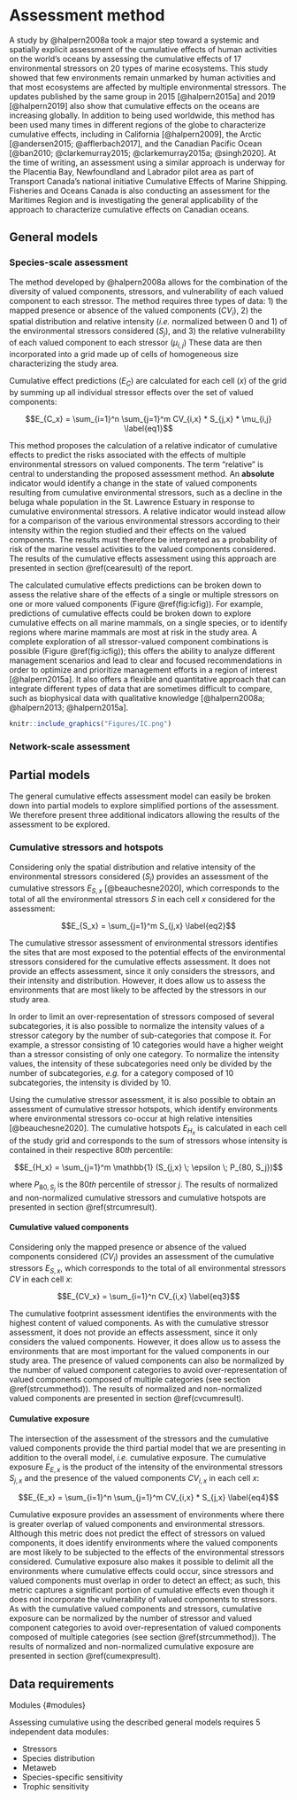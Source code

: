 # Assessment method {#method}

A study by @halpern2008a took a major step toward a systemic and spatially explicit assessment of the cumulative effects of human activities on the world’s oceans by assessing the cumulative effects of 17 environmental stressors on 20 types of marine ecosystems. This study showed that few environments remain unmarked by human activities and that most ecosystems are affected by multiple environmental stressors. The updates published by the same group in 2015 [@halpern2015a] and 2019 [@halpern2019] also show that cumulative effects on the oceans are increasing globally. In addition to being used worldwide, this method has been used many times in different regions of the globe to characterize cumulative effects, including in California [@halpern2009], the Arctic [@andersen2015; @afflerbach2017], and the Canadian Pacific Ocean [@ban2010; @clarkemurray2015; @clarkemurray2015a; @singh2020]. At the time of writing, an assessment using a similar approach is underway for the Placentia Bay, Newfoundland and Labrador pilot area as part of Transport Canada’s national initiative Cumulative Effects of Marine Shipping. Fisheries and Oceans Canada is also conducting an assessment for the Maritimes Region and is investigating the general applicability of the approach to characterize cumulative effects on Canadian oceans.

## General models {#ceamethod}

### Species-scale assessment {#speciesmethod}

The method developed by @halpern2008a allows for the combination of the diversity of valued components, stressors, and vulnerability of each valued component to each stressor. The method requires three types of data: 1) the mapped presence or absence of the valued components ($CV_i$), 2) the spatial distribution and relative intensity (*i.e.* normalized between 0 and 1) of the environmental stressors considered ($S_j$), and 3) the relative vulnerability of each valued component to each stressor ($\mu_{i,j}$) These data are then incorporated into a grid made up of cells of homogeneous size characterizing the study area. 

Cumulative effect predictions ($E_C$) are calculated for each cell ($x$) of the grid by summing up all individual stressor effects over the set of valued components:

$$E_{C_x} = \sum_{i=1}^n \sum_{j=1}^m CV_{i,x} * S_{j,x} * \mu_{i,j} \label{eq1}$$

This method proposes the calculation of a relative indicator of cumulative effects to predict the risks associated with the effects of multiple environmental stressors on valued components. The term “relative” is central to understanding the proposed assessment method. An **absolute** indicator would identify a change in the state of valued components resulting from cumulative environmental stressors, such as a decline in the beluga whale population in the St. Lawrence Estuary in response to cumulative environmental stressors. A relative indicator would instead allow for a comparison of the various environmental stressors according to their intensity within the region studied and their effects on the valued components. The results must therefore be interpreted as a probability of risk of the marine vessel activities to the valued components considered. The results of the cumulative effects assessment using this approach are presented in section \@ref(cearesult) of the report.

The calculated cumulative effects predictions can be broken down to assess the relative share of the effects of a single or multiple stressors on one or more valued components (Figure \@ref(fig:icfig)). For example, predictions of cumulative effects could be broken down to explore cumulative effects on all marine mammals, on a single species, or to identify regions where marine mammals are most at risk in the study area. A complete exploration of all stressor-valued component combinations is possible (Figure \@ref(fig:icfig)); this offers the ability to analyze different management scenarios and lead to clear and focused recommendations in order to optimize and prioritize management efforts in a region of interest [@halpern2015a]. It also offers a flexible and quantitative approach that can integrate different types of data that are sometimes difficult to compare, such as biophysical data with qualitative knowledge [@halpern2008a; @halpern2013; @halpern2015a].

```r
knitr::include_graphics("Figures/IC.png")
```

### Network-scale assessment {#networkmethod}


## Partial models

The general cumulative effects assessment model can easily be broken down into partial models to explore simplified portions of the assessment. We therefore present three additional indicators allowing the results of the assessment to be explored. 

### Cumulative stressors and hotspots {#strcummethod}

Considering only the spatial distribution and relative intensity of the environmental stressors considered ($S_j$) provides an assessment of the cumulative stressors $E_{S,x}$ [@beauchesne2020], which corresponds to the total of all the environmental stressors $S$ in each cell $x$ considered for the assessment:

$$E_{S_x} = \sum_{j=1}^m S_{j,x} \label{eq2}$$

The cumulative stressor assessment of environmental stressors identifies the sites that are most exposed to the potential effects of the environmental stressors considered for the cumulative effects assessment. It does not provide an effects assessment, since it only considers the stressors, and their intensity and distribution. However, it does allow us to assess the environments that are most likely to be affected by the stressors in our study area. 

In order to limit an over-representation of stressors composed of several subcategories, it is also possible to normalize the intensity values of a stressor category by the number of sub-categories that compose it. For example, a stressor consisting of 10 categories would have a higher weight than a stressor consisting of only one category. To normalize the intensity values, the intensity of these subcategories need only be divided by the number of subcategories, *e.g.* for a category composed of 10 subcategories, the intensity is divided by 10. 

Using the cumulative stressor assessment, it is also possible to obtain an assessment of cumulative stressor hotspots, which identify environments where environmental stressors co-occur at high relative intensities [@beauchesne2020]. The cumulative hotspots $E_{H_x}$ is calculated in each cell of the study grid and corresponds to the sum of stressors whose intensity is contained in their respective $80th$ percentile: 

$$E_{H_x} = \sum_{j=1}^m \mathbb{1} (S_{j,x} \; \epsilon \; P_{80, S_j})$$

where $P_{80, S_j}$ is the $80th$ percentile of stressor $j$. The results of normalized and non-normalized cumulative stressors and cumulative hotspots are presented in section \@ref(strcumresult).


#### Cumulative valued components {#cvcummethod}

Considering only the mapped presence or absence of the valued components considered ($CV_i$) provides an assessment of the cumulative stressors $E_{S,x}$, which corresponds to the total of all environmental stressors $CV$ in each cell $x$:

$$E_{CV_x} = \sum_{i=1}^n CV_{i,x} \label{eq3}$$

The cumulative footprint assessment identifies the environments with the highest content of valued components. As with the cumulative stressor assessment, it does not provide an effects assessment, since it only considers the valued components. However, it does allow us to assess the environments that are most important for the valued components in our study area. The presence of valued components can also be normalized by the number of valued component categories to avoid over-representation of valued components composed of multiple categories (see section \@ref(strcummethod)). The results of normalized and non-normalized valued components are presented in section \@ref(cvcumresult).


#### Cumulative exposure {#cumexpmethod}

The intersection of the assessment of the stressors and the cumulative valued components provide the third partial model that we are presenting in addition to the overall model, *i.e.* cumulative exposure. The cumulative exposure $E_{E,x}$ is the product of the intensity of the environmental stressors $S_{j,x}$ and the presence of the valued components $CV_{i,x}$ in each cell $x$:

$$E_{E_x} = \sum_{i=1}^n \sum_{j=1}^m CV_{i,x} * S_{j,x} \label{eq4}$$

Cumulative exposure provides an assessment of environments where there is greater overlap of valued components and environmental stressors. Although this metric does not predict the effect of stressors on valued components, it does identify environments where the valued components are most likely to be subjected to the effects of the environmental stressors considered. Cumulative exposure also makes it possible to delimit all the environments where cumulative effects could occur, since stressors and valued components must overlap in order to detect an effect; as such, this metric captures a significant portion of cumulative effects even though it does not incorporate the vulnerability of valued components to stressors. As with the cumulative valued components and stressors, cumulative exposure can be normalized by the number of stressor and valued component categories to avoid over-representation of valued components composed of multiple categories (see section \@ref(strcummethod)). The results of normalized and non-normalized cumulative exposure are presented in section \@ref(cumexpresult).

## Data requirements 


<!-- ADD THIS TO THE TEXT AND REFER TO THE MODULE SECTIONS -->
 Modules {#modules}

Assessing cumulative using the described general models requires 5 independent data modules: 

- Stressors 
- Species distribution 
- Metaweb 
- Species-specific sensitivity
- Trophic sensitivity

